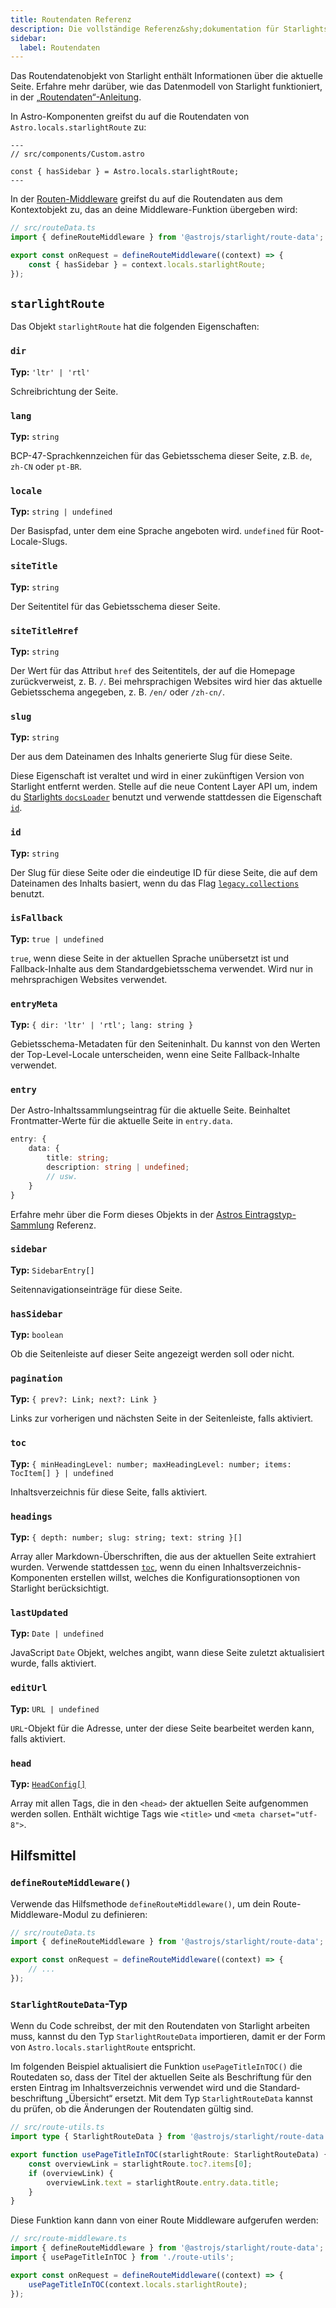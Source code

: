```yaml
---
title: Routendaten Referenz
description: Die vollständige Referenz&shy;dokumentation für Starlights Routendatenobjekt.
sidebar:
  label: Routendaten
---
```


Das Routendatenobjekt von Starlight enthält Informationen über die aktuelle Seite.
Erfahre mehr darüber, wie das Datenmodell von Starlight funktioniert, in der [„Routendaten“-Anleitung](/de/guides/route-data/).

In Astro-Komponenten greifst du auf die Routendaten von `Astro.locals.starlightRoute` zu:

```astro {4}
---
// src/components/Custom.astro

const { hasSidebar } = Astro.locals.starlightRoute;
---
```

In der [Routen-Middleware](/de/guides/route-data/#anpassen-der-routendaten) greifst du auf die Routendaten aus dem Kontextobjekt zu, das an deine Middleware-Funktion übergeben wird:

```ts {5}
// src/routeData.ts
import { defineRouteMiddleware } from '@astrojs/starlight/route-data';

export const onRequest = defineRouteMiddleware((context) => {
	const { hasSidebar } = context.locals.starlightRoute;
});
```

## `starlightRoute`

Das Objekt `starlightRoute` hat die folgenden Eigenschaften:

### `dir`

**Typ:** `'ltr' | 'rtl'`

Schreibrichtung der Seite.

### `lang`

**Typ:** `string`

BCP-47-Sprachkennzeichen für das Gebietsschema dieser Seite, z.B. `de`, `zh-CN` oder `pt-BR`.

### `locale`

**Typ:** `string | undefined`

Der Basispfad, unter dem eine Sprache angeboten wird. `undefined` für Root-Locale-Slugs.

### `siteTitle`

**Typ:** `string`

Der Seitentitel für das Gebietsschema dieser Seite.

### `siteTitleHref`

**Typ:** `string`

Der Wert für das Attribut `href` des Seitentitels, der auf die Homepage zurückverweist, z. B. `/`.
Bei mehrsprachigen Websites wird hier das aktuelle Gebietsschema angegeben, z. B. `/en/` oder `/zh-cn/`.

### `slug`

**Typ:** `string`

Der aus dem Dateinamen des Inhalts generierte Slug für diese Seite.

Diese Eigenschaft ist veraltet und wird in einer zukünftigen Version von Starlight entfernt werden.
Stelle auf die neue Content Layer API um, indem du [Starlights `docsLoader`](/de/manual-setup/#konfigurieren-von-inhaltssammlungen) benutzt und verwende stattdessen die Eigenschaft [`id`](#id).

### `id`

**Typ:** `string`

Der Slug für diese Seite oder die eindeutige ID für diese Seite, die auf dem Dateinamen des Inhalts basiert, wenn du das Flag [`legacy.collections`](https://docs.astro.build/de/reference/legacy-flags/#collections) benutzt.

### `isFallback`

**Typ:** `true | undefined`

`true`, wenn diese Seite in der aktuellen Sprache unübersetzt ist und Fallback-Inhalte aus dem Standardgebiets&shy;schema verwendet.
Wird nur in mehrsprachigen Websites verwendet.

### `entryMeta`

**Typ:** `{ dir: 'ltr' | 'rtl'; lang: string }`

Gebietsschema-Metadaten für den Seiteninhalt. Du kannst von den Werten der Top-Level-Locale unterscheiden, wenn eine Seite Fallback-Inhalte verwendet.

### `entry`

Der Astro-Inhaltssammlungs&shy;eintrag für die aktuelle Seite.
Beinhaltet Frontmatter-Werte für die aktuelle Seite in `entry.data`.

```ts
entry: {
	data: {
		title: string;
		description: string | undefined;
		// usw.
	}
}
```

Erfahre mehr über die Form dieses Objekts in der [Astros Eintragstyp-Sammlung](https://docs.astro.build/de/reference/modules/astro-content/#collectionentry) Referenz.

### `sidebar`

**Typ:** `SidebarEntry[]`

Seitennavigations&shy;einträge für diese Seite.

### `hasSidebar`

**Typ:** `boolean`

Ob die Seitenleiste auf dieser Seite angezeigt werden soll oder nicht.

### `pagination`

**Typ:** `{ prev?: Link; next?: Link }`

Links zur vorherigen und nächsten Seite in der Seitenleiste, falls aktiviert.

### `toc`

**Typ:** `{ minHeadingLevel: number; maxHeadingLevel: number; items: TocItem[] } | undefined`

Inhaltsverzeichnis für diese Seite, falls aktiviert.

### `headings`

**Typ:** `{ depth: number; slug: string; text: string }[]`

Array aller Markdown-Überschriften, die aus der aktuellen Seite extrahiert wurden.
Verwende stattdessen [`toc`](#toc), wenn du einen Inhaltsverzeichnis-Komponenten erstellen willst, welches die Konfigurations&shy;optionen von Starlight berücksichtigt.

### `lastUpdated`

**Typ:** `Date | undefined`

JavaScript `Date` Objekt, welches angibt, wann diese Seite zuletzt aktualisiert wurde, falls aktiviert.

### `editUrl`

**Typ:** `URL | undefined`

`URL`-Objekt für die Adresse, unter der diese Seite bearbeitet werden kann, falls aktiviert.

### `head`

**Typ:** [`HeadConfig[]`](/de/reference/configuration/#headconfig)

Array mit allen Tags, die in den `<head>` der aktuellen Seite aufgenommen werden sollen.
Enthält wichtige Tags wie `<title>` und `<meta charset="utf-8">`.

## Hilfsmittel

### `defineRouteMiddleware()`

Verwende das Hilfsmethode `defineRouteMiddleware()`, um dein Route-Middleware-Modul zu definieren:

```ts "defineRouteMiddleware"
// src/routeData.ts
import { defineRouteMiddleware } from '@astrojs/starlight/route-data';

export const onRequest = defineRouteMiddleware((context) => {
	// ...
});
```

### `StarlightRouteData`-Typ

Wenn du Code schreibst, der mit den Routendaten von Starlight arbeiten muss, kannst du den Typ `StarlightRouteData` importieren, damit er der Form von `Astro.locals.starlightRoute` entspricht.

Im folgenden Beispiel aktualisiert die Funktion `usePageTitleInTOC()` die Routedaten so, dass der Titel der aktuellen Seite als Beschriftung für den ersten Eintrag im Inhaltsverzeichnis verwendet wird und die Standard&shy;beschriftung „Übersicht“ ersetzt.
Mit dem Typ `StarlightRouteData` kannst du prüfen, ob die Änderungen der Routendaten gültig sind.

```ts "StarlightRouteData"
// src/route-utils.ts
import type { StarlightRouteData } from '@astrojs/starlight/route-data';

export function usePageTitleInTOC(starlightRoute: StarlightRouteData) {
	const overviewLink = starlightRoute.toc?.items[0];
	if (overviewLink) {
		overviewLink.text = starlightRoute.entry.data.title;
	}
}
```

Diese Funktion kann dann von einer Route Middleware aufgerufen werden:

```ts {3,6}
// src/route-middleware.ts
import { defineRouteMiddleware } from '@astrojs/starlight/route-data';
import { usePageTitleInTOC } from './route-utils';

export const onRequest = defineRouteMiddleware((context) => {
	usePageTitleInTOC(context.locals.starlightRoute);
});
```

